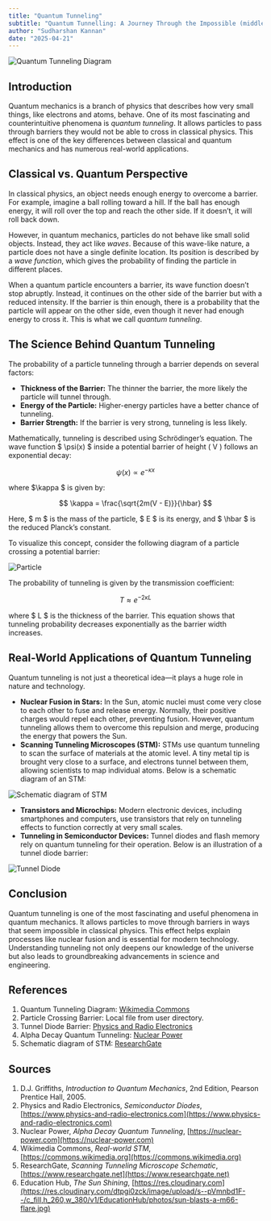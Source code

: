 ```yaml
---
title: "Quantum Tunneling"
subtitle: "Quantum Tunnelling: A Journey Through the Impossible (middle)"
author: "Sudharshan Kannan"
date: "2025-04-21"
---
```


![Quantum Tunneling Diagram](https://upload.wikimedia.org/wikipedia/commons/4/48/E14-V20-B1.gif)

## Introduction

Quantum mechanics is a branch of physics that describes how very small things, like electrons and atoms, behave. One of its most fascinating and counterintuitive phenomena is _quantum tunneling_. It allows particles to pass through barriers they would not be able to cross in classical physics. This effect is one of the key differences between classical and quantum mechanics and has numerous real-world applications.

## Classical vs. Quantum Perspective

In classical physics, an object needs enough energy to overcome a barrier. For example, imagine a ball rolling toward a hill. If the ball has enough energy, it will roll over the top and reach the other side. If it doesn’t, it will roll back down.

However, in quantum mechanics, particles do not behave like small solid objects. Instead, they act like _waves_. Because of this wave-like nature, a particle does not have a single definite location. Its position is described by a _wave function_, which gives the probability of finding the particle in different places.

When a quantum particle encounters a barrier, its wave function doesn’t stop abruptly. Instead, it continues on the other side of the barrier but with a reduced intensity. If the barrier is thin enough, there is a probability that the particle will appear on the other side, even though it never had enough energy to cross it. This is what we call _quantum tunneling_.

## The Science Behind Quantum Tunneling

The probability of a particle tunneling through a barrier depends on several factors:

- **Thickness of the Barrier:** The thinner the barrier, the more likely the particle will tunnel through.
- **Energy of the Particle:** Higher-energy particles have a better chance of tunneling.
- **Barrier Strength:** If the barrier is very strong, tunneling is less likely.

Mathematically, tunneling is described using Schrödinger’s equation. The wave function $ \psi(x) $ inside a potential barrier of height \( V \) follows an exponential decay:

$$
\psi(x) \propto e^{- \kappa x}
$$

where $\kappa $ is given by:

$$
\kappa = \frac{\sqrt{2m(V - E)}}{\hbar}
$$

Here, $ m $ is the mass of the particle, $ E $ is its energy, and $ \hbar $ is the reduced Planck’s constant.

To visualize this concept, consider the following diagram of a particle crossing a potential barrier:

![Particle](/posts/assets/entries/qtunnelling/Particle.png)

The probability of tunneling is given by the transmission coefficient:

$$
T \approx e^{-2 \kappa L}
$$

where $ L $ is the thickness of the barrier. This equation shows that tunneling probability decreases exponentially as the barrier width increases.

## Real-World Applications of Quantum Tunneling

Quantum tunneling is not just a theoretical idea—it plays a huge role in nature and technology.

- **Nuclear Fusion in Stars:** In the Sun, atomic nuclei must come very close to each other to fuse and release energy. Normally, their positive charges would repel each other, preventing fusion. However, quantum tunneling allows them to overcome this repulsion and merge, producing the energy that powers the Sun.
- **Scanning Tunneling Microscopes (STM):** STMs use quantum tunneling to scan the surface of materials at the atomic level. A tiny metal tip is brought very close to a surface, and electrons tunnel between them, allowing scientists to map individual atoms.
Below is a schematic diagram of an STM:

![Schematic diagram of STM](https://www.researchgate.net/profile/Naresh-Marturi/publication/281534044/figure/fig6/AS:614167945936928@1523440457752/Scanning-tunneling-microscope-schematic-diagram.png)

- **Transistors and Microchips:** Modern electronic devices, including smartphones and computers, use transistors that rely on tunneling effects to function correctly at very small scales.
- **Tunneling in Semiconductor Devices:** Tunnel diodes and flash memory rely on quantum tunneling for their operation. Below is an illustration of a tunnel diode barrier:

![Tunnel Diode](https://www.physics-and-radio-electronics.com/electronic-devices-and-circuits/semiconductor-diodes/images/tunneldiodebarrier.png)


## Conclusion

Quantum tunneling is one of the most fascinating and useful phenomena in quantum mechanics. It allows particles to move through barriers in ways that seem impossible in classical physics. This effect helps explain processes like nuclear fusion and is essential for modern technology. Understanding tunneling not only deepens our knowledge of the universe but also leads to groundbreaking advancements in science and engineering.

## References

1. Quantum Tunneling Diagram: [Wikimedia Commons](https://upload.wikimedia.org/wikipedia/commons/4/48/E14-V20-B1.gif)
2. Particle Crossing Barrier: Local file from user directory.
3. Tunnel Diode Barrier: [Physics and Radio Electronics](https://www.physics-and-radio-electronics.com/electronic-devices-and-circuits/semiconductor-diodes/images/tunneldiodebarrier.png)
4. Alpha Decay Quantum Tunneling: [Nuclear Power](https://nuclear-power.com/wp-content/uploads/2018/08/alpha-decay-quantum-tunneling.png)
5. Schematic diagram of STM: [ResearchGate](https://www.researchgate.net/profile/Naresh-Marturi/publication/281534044/figure/fig6/AS:614167945936928@1523440457752/Scanning-tunneling-microscope-schematic-diagram.png)

## Sources

1. D.J. Griffiths, _Introduction to Quantum Mechanics_, 2nd Edition, Pearson Prentice Hall, 2005.
2. Physics and Radio Electronics, _Semiconductor Diodes_, [https://www.physics-and-radio-electronics.com](https://www.physics-and-radio-electronics.com)
3. Nuclear Power, _Alpha Decay Quantum Tunneling_, [https://nuclear-power.com](https://nuclear-power.com)
4. Wikimedia Commons, _Real-world STM_, [https://commons.wikimedia.org](https://commons.wikimedia.org)
5. ResearchGate, _Scanning Tunneling Microscope Schematic_, [https://www.researchgate.net](https://www.researchgate.net)
6. Education Hub, _The Sun Shining_, [https://res.cloudinary.com](https://res.cloudinary.com/dtpgi0zck/image/upload/s--pVmnbd1F--/c_fill,h_260,w_380/v1/EducationHub/photos/sun-blasts-a-m66-flare.jpg)
